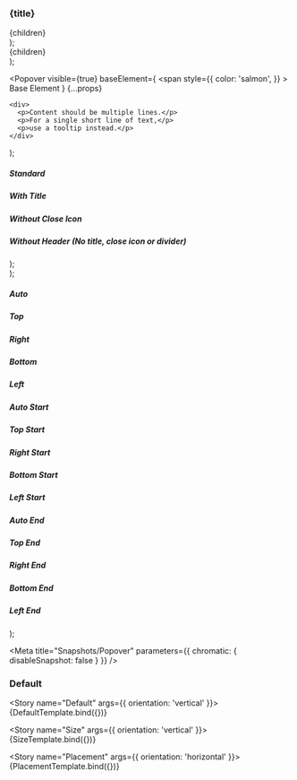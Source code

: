 
  <section>
    <h3
      style={{
        marginTop: '3rem',
      }}
    >
      {title}
    </h3>
    <div
      style={{
        display: 'flex',
        flexDirection: orientation === 'horizontal' ? 'column' : 'row',
        height: 'auto',
        gap: '10px',
        flexWrap: 'wrap',
      }}
    >
      {children}
    </div>
  </section>
);

  <div
    style={{
      border: '1px solid #d3d3d3',
      borderRadius: '4px',
      width: width || '650px',
      height: height || '450px',
      display: 'flex',
      justifyContent: 'center',
      alignItems: alignItems ?? 'center',
      padding: '1rem',
    }}
  >
    {children}
  </div>
);

  <Popover
    visible={true}
    baseElement={
      <span
        style={{
          color: 'salmon',
        }}
      >
        Base Element
      </span>
    }
    {...props}
  >
    <div>
      <p>Content should be multiple lines.</p>
      <p>For a single short line of text,</p>
      <p>use a tooltip instead.</p>
    </div>
  </Popover>
);

  <div>
    <Container orientation={props.orientation}>
      <div style={{ display: 'flex', flexDirection: 'column' }}>
        <h5>Standard</h5>
        <Boundary width="300px" height="250px" alignItems="top">
          <Snap {...props} />
        </Boundary>
      </div>
      <div style={{ display: 'flex', flexDirection: 'column' }}>
        <h5>With Title</h5>
        <Boundary width="300px" height="250px" alignItems="top">
          <Snap {...props} title="Title" />
        </Boundary>
      </div>
      <div style={{ display: 'flex', flexDirection: 'column' }}>
        <h5>Without Close Icon</h5>
        <Boundary width="300px" height="250px" alignItems="top">
          <Snap {...props} title="Title" showCloseIcon={false} />
        </Boundary>
      </div>
      <div style={{ display: 'flex', flexDirection: 'column' }}>
        <h5>Without Header (No title, close icon or divider)</h5>
        <Boundary width="300px" height="250px" alignItems="top">
          <Snap {...props} showCloseIcon={false} />
        </Boundary>
      </div>
    </Container>
  </div>
);

  <div>
    <Container orientation={props.orientation} title="Size">
      <div style={{ display: 'flex', flexDirection: 'column' }}>
        <Boundary width="650px" height="700px">
          <Snap {...props} width="400px" height="300px" placement="bottom" />
        </Boundary>
      </div>
    </Container>
  </div>
);

  <div>
    <Container orientation={props.orientation} title="Placement">
      <h5>Auto</h5>
      <Boundary>
        <Snap placement="auto" title="Auto" {...props} />
      </Boundary>
      <h5>Top</h5>
      <Boundary>
        <Snap placement="top" title="Top" {...props} />
      </Boundary>
      <h5>Right</h5>
      <Boundary>
        <Snap placement="right" title="Right" {...props} />
      </Boundary>
      <h5>Bottom</h5>
      <Boundary>
        <Snap placement="bottom" title="Bottom" {...props} />
      </Boundary>
      <h5>Left</h5>
      <Boundary>
        <Snap placement="left" title="Left" {...props} />
      </Boundary>
    </Container>
    <Container orientation={props.orientation} title="Placement Start">
      <h5>Auto Start</h5>
      <Boundary>
        <Snap placement="auto-start" title="Auto Start" {...props} />
      </Boundary>
      <h5>Top Start</h5>
      <Boundary>
        <Snap placement="top-start" title="Top Start" {...props} />
      </Boundary>
      <h5>Right Start</h5>
      <Boundary>
        <Snap placement="right-start" title="Right Start" {...props} />
      </Boundary>
      <h5>Bottom Start</h5>
      <Boundary>
        <Snap placement="bottom-start" title="Bottom Start" {...props} />
      </Boundary>
      <h5>Left Start</h5>
      <Boundary>
        <Snap placement="left-start" title="Left Start" {...props} />
      </Boundary>
    </Container>
    <Container orientation={props.orientation} title="Placement End">
      <h5>Auto End</h5>
      <Boundary>
        <Snap placement="auto-end" title="Auto End" {...props} />
      </Boundary>
      <h5>Top End</h5>
      <Boundary>
        <Snap placement="top-end" title="Top End" {...props} />
      </Boundary>
      <h5>Right End</h5>
      <Boundary>
        <Snap placement="right-end" title="Right End" {...props} />
      </Boundary>
      <h5>Bottom End</h5>
      <Boundary>
        <Snap placement="bottom-end" title="Bottom End" {...props} />
      </Boundary>
      <h5>Left End</h5>
      <Boundary>
        <Snap placement="left-end" title="Left End" {...props} />
      </Boundary>
    </Container>
  </div>
);

<Meta title="Snapshots/Popover" parameters={{ chromatic: { disableSnapshot: false } }} />

### Default

<Story name="Default" args={{ orientation: 'vertical' }}>
  {DefaultTemplate.bind({})}
</Story>

<Story name="Size" args={{ orientation: 'vertical' }}>
  {SizeTemplate.bind({})}
</Story>

<Story name="Placement" args={{ orientation: 'horizontal' }}>
  {PlacementTemplate.bind({})}
</Story>
